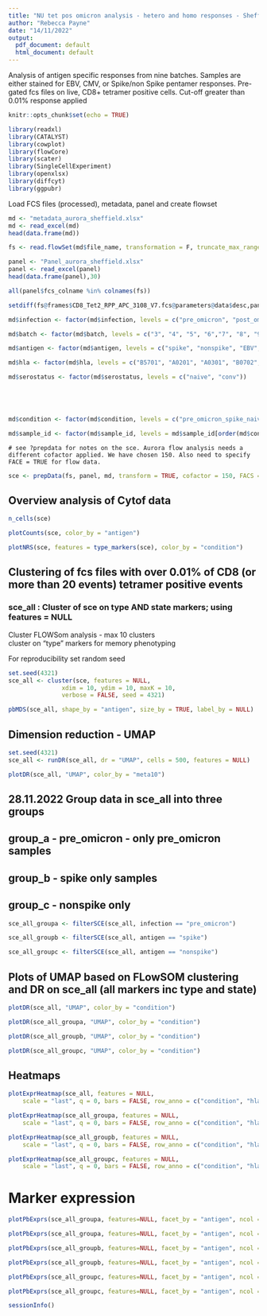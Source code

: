 ```yaml
---
title: "NU tet pos omicron analysis - hetero and homo responses - Sheffield"
author: "Rebecca Payne"
date: "14/11/2022"
output:
  pdf_document: default
  html_document: default
---
```

Analysis of antigen specific responses from nine batches. Samples are either stained for EBV, CMV, or Spike/non Spike pentamer responses. Pre-gated fcs files on live, CD8+ tetramer positive cells. Cut-off greater than 0.01% response applied

```r
knitr::opts_chunk$set(echo = TRUE)
```

```r
library(readxl) 
library(CATALYST)
library(cowplot)
library(flowCore)
library(scater)
library(SingleCellExperiment)
library(openxlsx)
library(diffcyt)
library(ggpubr)
```



Load  FCS files (processed), metadata, panel and create flowset

```r
md <- "metadata_aurora_sheffield.xlsx" 
md <- read_excel(md)       
head(data.frame(md)) 
```


```r
fs <- read.flowSet(md$file_name, transformation = F, truncate_max_range = F)
```

```r
panel <- "Panel_aurora_sheffield.xlsx" 
panel <- read_excel(panel)                                         
head(data.frame(panel),30) 
```


```r
all(panel$fcs_colname %in% colnames(fs))
```

```r
setdiff(fs@frames$CD8_Tet2_RPP_APC_3108_V7.fcs@parameters@data$desc,panel$antigen)
```


```r
md$infection <- factor(md$infection, levels = c("pre_omicron", "post_omicron"))

md$batch <- factor(md$batch, levels = c("3", "4", "5", "6","7", "8", "9"))

md$antigen <- factor(md$antigen, levels = c("spike", "nonspike", "EBV", "CMV" ))

md$hla <- factor(md$hla, levels = c("B5701", "A0201", "A0301", "B0702", "A0101"))

md$serostatus <- factor(md$serostatus, levels = c("naive", "conv"))





md$condition <- factor(md$condition, levels = c("pre_omicron_spike_naive", "post_omicron_spike_naive", "pre_omicron_spike_previously_infected", "post_omicron_spike_previously_infected", "post_omicron_nonspike_naive", "pre_omicron_nonspike_previously_infected", "post_omicron_nonspike_previously_infected", "pre_omicron_EBV", "post_omicron_EBV", "pre_omicron_CMV", "post_omicron_CMV"))

md$sample_id <- factor(md$sample_id, levels = md$sample_id[order(md$condition)])


```


```asis
# see ?prepdata for notes on the sce. Aurora flow analysis needs a different cofactor applied. We have chosen 150. Also need to specify FACE = TRUE for flow data.
```

```r
sce <- prepData(fs, panel, md, transform = TRUE, cofactor = 150, FACS = TRUE, features = panel$fcs_colname, md_cols = list(file = "file_name", id = "sample_id", factors = c("batch", "condition", "antigen", "hla", "serostatus", "infection")))

```



## Overview analysis of Cytof data

```r
n_cells(sce)
```

```r
plotCounts(sce, color_by = "antigen")
```



```r
plotNRS(sce, features = type_markers(sce), color_by = "condition")

```


## Clustering of fcs files with over 0.01% of CD8 (or more than 20 events) tetramer positive events  


### sce_all : Cluster of sce on type AND state markers; using features = NULL
Cluster FLOWSom analysis - max 10 clusters <br/> cluster on "type" markers for memory phenotyping

For reproducibility set random seed
```r
set.seed(4321)
sce_all <- cluster(sce, features = NULL, 
               xdim = 10, ydim = 10, maxK = 10, 
               verbose = FALSE, seed = 4321) 
```


```r
pbMDS(sce_all, shape_by = "antigen", size_by = TRUE, label_by = NULL)
```

## Dimension reduction - UMAP
```r
set.seed(4321)
sce_all <- runDR(sce_all, dr = "UMAP", cells = 500, features = NULL)
```

```r
plotDR(sce_all, "UMAP", color_by = "meta10")

```





## 28.11.2022 Group data in sce_all into three groups

## group_a - pre_omicron - only pre_omicron samples 
## group_b - spike only samples
## group_c - nonspike only 

```r
sce_all_groupa <- filterSCE(sce_all, infection == "pre_omicron")
```


```r
sce_all_groupb <- filterSCE(sce_all, antigen == "spike")
```


```r
sce_all_groupc <- filterSCE(sce_all, antigen == "nonspike")
```

## Plots of UMAP based on FLowSOM clustering and DR on sce_all (all markers inc type and state)

```r
plotDR(sce_all, "UMAP", color_by = "condition")

```


```r
plotDR(sce_all_groupa, "UMAP", color_by = "condition")

```

```r
plotDR(sce_all_groupb, "UMAP", color_by = "condition")

```

```r
plotDR(sce_all_groupc, "UMAP", color_by = "condition")

```
## Heatmaps


```r
plotExprHeatmap(sce_all, features = NULL, 
    scale = "last", q = 0, bars = FALSE, row_anno = c("condition", "hla"), row_clust = FALSE)
```


```r
plotExprHeatmap(sce_all_groupa, features = NULL, 
    scale = "last", q = 0, bars = FALSE, row_anno = c("condition", "hla"), row_clust = FALSE)
```

```r
plotExprHeatmap(sce_all_groupb, features = NULL, 
    scale = "last", q = 0, bars = FALSE, row_anno = c("condition", "hla"), row_clust = FALSE)
```

```r
plotExprHeatmap(sce_all_groupc, features = NULL, 
    scale = "last", q = 0, bars = FALSE, row_anno = c("condition", "hla"), row_clust = FALSE)
```

# Marker expression 



```r
plotPbExprs(sce_all_groupa, features=NULL, facet_by = "antigen", ncol = 3) + stat_compare_means(label.y = -3) + stat_compare_means(method = "t.test", ref.group = ".all.")
```

```r
plotPbExprs(sce_all_groupa, features=NULL, facet_by = "antigen", ncol = 3)
```

```r
plotPbExprs(sce_all_groupb, features=NULL, facet_by = "antigen", ncol = 3 ) + stat_compare_means(label.y = -3) + stat_compare_means(method = "t.test", ref.group = ".all.")
```


```r
plotPbExprs(sce_all_groupb, features=NULL, facet_by = "antigen", ncol = 3 ) 
```

```r
plotPbExprs(sce_all_groupc, features=NULL, facet_by = "antigen", ncol = 3) + stat_compare_means(label.y = -3) + stat_compare_means(method = "t.test", ref.group = ".all.", label="p.signif")
```

```r
plotPbExprs(sce_all_groupc, features=NULL, facet_by = "antigen", ncol = 3) 
```

```r
sessionInfo()
```






